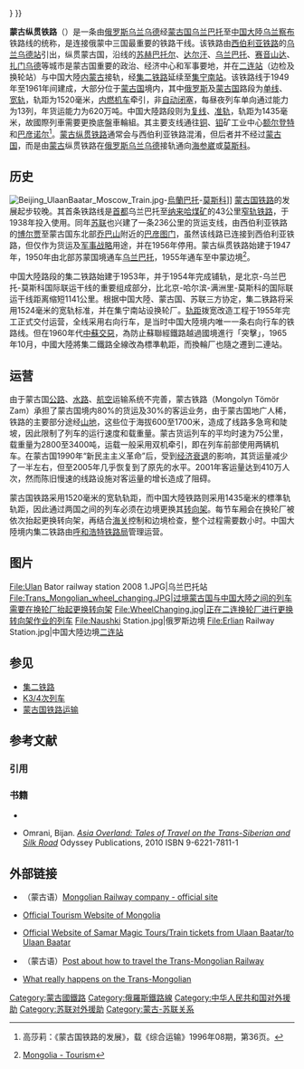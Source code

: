 {{Infobox rail system-route		
|box_width=300px	
|rail_name=蒙古纵贯铁路<br>{{lang|mn|Транс-Монголын төмөр зам}}
|banner_color=	
|sec_banner_color=	
|third_banner_color=	
|image_width=320px
|logo_bgcolor=	
|logo_note=	
|code_name=	
|locale={{MGL}}、{{CHNML}}、{{RUS}}
|service_type=[[鐵路運輸|客货运输铁路]]	
|begin_operation=1961年	
|end_operation=
|operation_note=
|system_length=2215公里
|line_title=线路
|lines=
|stations=
|route_title=线路
|main_route=
|secondary_route=
|branch_route=	
|standard=
|main_stations=乌兰乌德站、乌兰巴托站、二连站
|ridership=	
|fleet_size=	
|track_gauge=乌兰乌德-二连：1524mm<br>二连-集宁南：1435mm	
|max_speed=
|electrified=	
|rollingstock=	
|depot=	
|block_signal=	
|control=	
|operator=
|franchise=
|hq=	
|key_person=	
|website=
|system_map=
|mapimage_width=
|route_map=
{{BS-table3}}	
{{BS4|||CONTg|7={{RoutemapRoute|Licon=u|[[西伯利亚铁路|西伯利亚铁路]]往[[雅罗斯拉夫利站|莫斯科]]}}}}	
{{BS4|||BHF|||'''[[乌兰乌德站|烏蘭烏德]]'''}}
{{BS4|||ABZgl|CONTfq|7={{RoutemapRoute|Licon=r|[[西伯利亚铁路|西伯利亚铁路]]往[[海参崴|海参崴]]}}}}
{{BS4|||HST|||萨乌丁斯基|}} 
{{BS4|||HST|||萨彦岭|}}
{{BS4||WASSERq|hKRZWae|WASSERq|||[[色楞格河|色楞格河]]||}}
{{BS4|||HST|||甘祖里诺}}
{{BS4|||HST|||乌布昆|}}
{{BS4|||HST|||苏尔法特}}
{{BS4|||BHF|||'''[[扎古斯泰|扎古斯泰]]'''}}	
{{BS4|||HST|||古西诺耶奥泽罗}}	
{{BS4|||HST|||色楞杜马}}	
{{BS4|||HST|||吉达}}	
{{BS4|||HST|||胡日尔}}	
{{BS4|||BHF|||'''[[纳乌什基|纳乌什基]]'''}}
{{BS4||GRZq|GRENZE|GRZq||俄蒙边界}}
{{BS4|||BHF|||'''[[苏赫巴托|苏赫巴托]]'''}}
{{BS4|||HST|||达尔汗}}
{{BS4|||ABZgl|KHSTeq||沙尔河}}
{{BS4|||HST|||萨尔齐}}
{{BS4||KHSTaq|ABZgr|||额尔登特}}
{{BS4|||HST|||宗哈拉}}
{{BS4|||HST|||[[陶勒盖|陶勒盖]]}}
{{BS4||KHSTaq|ABZgr|||松吉瑙}}
{{BS4|||BHF|||'''[[乌兰巴托站|乌兰巴托]]'''}}
{{BS4|||HST|||[[宗楚尔|宗楚尔]]}}
{{BS4|||ABZgl|KHSTeq||纳莱哈}}
{{BS4|||HST|||巴彦查干}}
{{BS4|||ABZgl|KHSTeq||巴彦诺尔}}
{{BS4|||HST|||曼尼特}}
{{BS4|||HST|||乔伊尔}}
{{BS4|||ABZgl|KHSTeq||包尔温都尔}}
{{BS4|||HST|||赛音山达}}
{{BS4||KHSTaq|ABZgr|||[[宗巴彦|宗巴彦]]}}
{{BS4|||BHF|||'''[[扎门乌德站|扎門烏德]]'''}}
{{BS4||GRZq|GRENZE|GRZq||中蒙边界}}
{{BS4|||BHF|||'''[[二连站|二连]]'''}}
{{BS4|||CONTf|7={{RoutemapRoute|Licon=d|[[京包铁路|京包铁路]]、[[集二铁路|集二铁路]]往[[北京站|北京]]}}}}
{{!}}}	
}}
	 	
'''蒙古纵贯铁路'''（{{lang-mn|Транс-Монголын төмөр зам|Trans-Mongolyn Tömör zam}}）是一条由[[俄罗斯|俄罗斯]][[乌兰乌德|乌兰乌德]]经[[蒙古国|蒙古国]][[乌兰巴托|乌兰巴托]]至[[中国|中国大陸]][[乌兰察布|乌兰察布]]铁路线的统称，是连接俄蒙中三国最重要的铁路干线。该铁路由[[西伯利亚铁路|西伯利亚铁路]]的[[乌兰乌德站|乌兰乌德站]]引出，纵贯蒙古国，沿线的[[苏赫巴托尔|苏赫巴托尔]]、[[达尔汗|达尔汗]]、[[乌兰巴托|乌兰巴托]]、[[赛音山达|赛音山达]]、[[扎门乌德|扎门乌德]]等城市是蒙古国重要的政治、经济中心和军事要地，并在[[二连站|二连站]]（边检及换轮站）与中国大陸[[内蒙古|内蒙古]]接轨，经[[集二铁路|集二铁路]]延续至[[集宁南站|集宁南站]]。该铁路线于1949年至1961年间建成，大部分位于[[蒙古国|蒙古国]]境内，其中[[俄罗斯|俄罗斯]]及[[蒙古国|蒙古国]]路段为[[单线铁路|单线]]、[[宽轨|宽轨]]，轨距为1520毫米，[[内燃机车|内燃机车]]牵引，非[[自动闭塞|自动闭塞]]，每昼夜列车单向通过能力为13列，年货运能力为620万吨。中国大陸路段则为[[复线|复线]]、[[标准轨|准轨]]，轨距为1435毫米，故國際列車需要更換底盤車輪組。其主要支线通往[[铜|铜]]、[[钼|钼]]矿工业中心[[额尔登特|额尔登特]]和[[巴彦诺尔|巴彦诺尔]]<ref>高莎莉：《蒙古国铁路的发展》，载《综合运输》1996年08期，第36页。</ref>。[[蒙古纵贯铁路|蒙古纵贯铁路]]通常会与西伯利亚铁路混淆，但后者并不经过[[蒙古国|蒙古国]]，而是由[[蒙古|蒙古]]纵贯铁路在[[俄罗斯|俄罗斯]][[乌兰乌德|乌兰乌德]]接轨通向[[海参崴|海参崴]]或[[莫斯科|莫斯科]]。

==历史==

[[File:Beijing_UlaanBaatar_Moscow_Train.jpg|thumb]]-[[烏蘭巴托|烏蘭巴托]]-[[莫斯科|莫斯科]]]]
[[蒙古国铁路|蒙古国铁路]]的发展起步较晚。其首条铁路线是[[首都|首都]]乌兰巴托至[[纳来哈|纳来哈]][[煤矿|煤矿]]的43公里[[窄轨铁路|窄轨铁路]]，于1938年投入使用。同年[[苏联|苏联]]也兴建了一条236公里的货运支线，由西伯利亚铁路的[[博尔贾|博尔贾]]至蒙古国东北部[[乔巴山_(城市)|乔巴山]]附近的[[巴彦图门|巴彦图门]]，虽然该线路已连接到西伯利亚铁路，但仅作为货运及[[军事战略|军事战略]]用途，并在1956年停用。蒙古纵贯铁路始建于1947年，1950年由北部苏蒙国境通车[[乌兰巴托|乌兰巴托]]，1955年通车至中蒙边境<ref>{{en}}[http://www.country-data.com/cgi-bin/query/r-8980.html Mongolia - Tourism<!-- Bot generated title -->]</ref>。

中国大陸路段的集二铁路始建于1953年，并于1954年完成铺轨，是北京-乌兰巴托-莫斯科国际联运干线的重要组成部分，比北京-哈尔滨-满洲里-莫斯科的国际联运干线距离缩短1141公里。根据中国大陸、蒙古国、苏联三方协定，集二铁路将采用1524毫米的宽轨标准，并在集宁南站设换轮厂。[[轨距|轨距]]拨宽改造工程于1955年完工正式交付运营，全线采用右向行车，是当时中国大陸境内唯一一条右向行车的铁路线。但在1960年代[[中蘇交惡|中蘇交惡]]，為防止蘇聯經鐵路越過國境進行「突擊」，1965年10月，中國大陸將集二鐵路全線改為標準軌距，而換輪厂也隨之遷到二連站。

==运营==
由于蒙古国[[公路|公路]]、[[水运|水路]]、[[航空|航空]]运输系统不完善，蒙古铁路（Mongolyn Tömör Zam）承担了蒙古国境内80%的货运及30%的客运业务，由于蒙古国地广人稀，铁路的主要部分途经[[山地|山地]]，这些位于海拔600至1700米，造成了线路多急弯和陡坡，因此限制了列车的运行速度和载重量。蒙古货运列车的平均时速为75公里，载重量为2800至3400吨，运载一般采用双机牵引，即在列车前部使用两辆机车。在蒙古国1990年“新民主主义革命”后，受到[[经济衰退|经济衰退]]的影响，其货运量减少了一半左右，但至2005年几乎恢复到了原先的水平。2001年客运量达到410万人次，然而陈旧慢速的线路设施对客运量的增长造成了阻碍。
	
蒙古国铁路采用1520毫米的宽轨轨距，而中国大陸铁路则采用1435毫米的標準轨轨距，因此通过两国之间的列车必须在边境更换其[[转向架|转向架]]。每节车厢会在换轮厂被依次抬起更换转向架，再结合[[海关|海关]]控制和边境检查，整个过程需要数小时。中国大陸境内集二铁路由[[呼和浩特铁路局|呼和浩特铁路局]]管理运营。

==图片==
<gallery>
File:Ulan Bator railway station 2008 1.JPG|乌兰巴托站
File:Trans_Mongolian_wheel_changing.JPG|过境蒙古国与中国大陸之间的列车需要在换轮厂抬起更换转向架
File:WheelChanging.jpg|正在二连换轮厂进行更换转向架作业的列车
File:Naushki Station.jpg|俄罗斯边境{{Link-ru|纳乌什基站|Наушки (станция)}}
File:Erlian Railway Station.jpg|中国大陸边境[[二连站|二连站]]
</gallery>

==参见==
*[[集二铁路|集二铁路]]
*[[K3/4次列车|K3/4次列车]]
*[[蒙古国铁路运输|蒙古国铁路运输]]

== 参考文献 ==
=== 引用 ===
{{Reflist}}

=== 书籍 ===
* {{cite book |title=Trans-Siberian Handbook |url=https://archive.org/details/transsiberianhan0000thom |first=Bryn |last=Thomas |publisher=Trailblazer |language=en |isbn=1-873756-42-9 |year=2001}}
* {{en}} Omrani, Bijan. [http://books.google.com/books?id=I7USQgAACAAJ&dq=omrani+asia+overland&hl=en&ei=pL43Tq-1I5SyhAeGzdmoAg&sa=X&oi=book_result&ct=result&resnum=1&ved=0CC0Q6AEwAA ''Asia Overland: Tales of Travel on the Trans-Siberian and Silk Road''] Odyssey Publications, 2010 ISBN 9-6221-7811-1

== 外部链接 ==
* （蒙古语）[http://www.mtz.mn/ Mongolian Railway company - official site]
* {{en}}[http://arquivo.pt/wayback/20081025161139/http%3A//www.mongoliatourism.gov.mn/ Official Tourism Website of Mongolia]
* {{en}}[http://www.samarmagictours.com/ Official Website of Samar Magic Tours/Train tickets from Ulaan Baatar/to Ulaan Baatar]
* （蒙古语）[http://hackpacker.blogspot.com/2009/04/trans-mongolian-faq.html Post about how to travel the Trans-Mongolian Railway] 
* {{en}}[https://web.archive.org/web/20120309183719/http://www.willwalkforsex.com/2010/07/the-path-of-blood-%E2%80%93-trans-mongolian-express/ What really happens on the Trans-Mongolian]


[[Category:蒙古國鐵路|Category:蒙古國鐵路]]
[[Category:俄羅斯鐵路線|Category:俄羅斯鐵路線]]
[[Category:中华人民共和国对外援助|Category:中华人民共和国对外援助]]
[[Category:苏联对外援助|Category:苏联对外援助]]
[[Category:蒙古-苏联关系|Category:蒙古-苏联关系]]